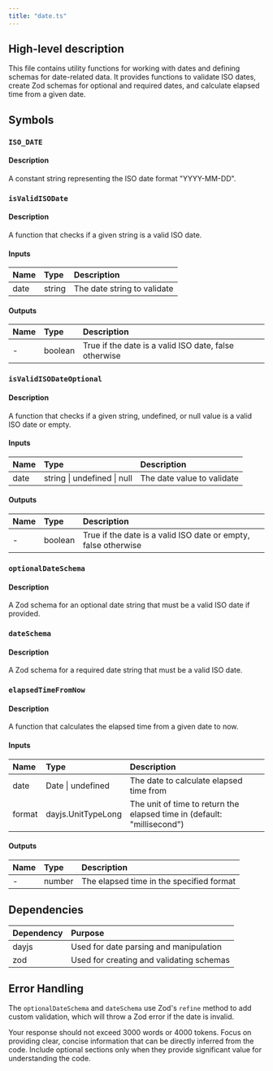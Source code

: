 ```yaml
---
title: "date.ts"
---
```


## High-level description
This file contains utility functions for working with dates and defining schemas for date-related data. It provides functions to validate ISO dates, create Zod schemas for optional and required dates, and calculate elapsed time from a given date.

## Symbols

### `ISO_DATE`
#### Description
A constant string representing the ISO date format "YYYY-MM-DD".

### `isValidISODate`
#### Description
A function that checks if a given string is a valid ISO date.

#### Inputs
| Name | Type | Description |
|:-----|:-----|:------------|
| date | string | The date string to validate |

#### Outputs
| Name | Type | Description |
|:-----|:-----|:------------|
| - | boolean | True if the date is a valid ISO date, false otherwise |

### `isValidISODateOptional`
#### Description
A function that checks if a given string, undefined, or null value is a valid ISO date or empty.

#### Inputs
| Name | Type | Description |
|:-----|:-----|:------------|
| date | string \| undefined \| null | The date value to validate |

#### Outputs
| Name | Type | Description |
|:-----|:-----|:------------|
| - | boolean | True if the date is a valid ISO date or empty, false otherwise |

### `optionalDateSchema`
#### Description
A Zod schema for an optional date string that must be a valid ISO date if provided.

### `dateSchema`
#### Description
A Zod schema for a required date string that must be a valid ISO date.

### `elapsedTimeFromNow`
#### Description
A function that calculates the elapsed time from a given date to now.

#### Inputs
| Name | Type | Description |
|:-----|:-----|:------------|
| date | Date \| undefined | The date to calculate elapsed time from |
| format | dayjs.UnitTypeLong | The unit of time to return the elapsed time in (default: "millisecond") |

#### Outputs
| Name | Type | Description |
|:-----|:-----|:------------|
| - | number | The elapsed time in the specified format |

## Dependencies
| Dependency | Purpose |
|:-----------|:--------|
| dayjs | Used for date parsing and manipulation |
| zod | Used for creating and validating schemas |

## Error Handling
The `optionalDateSchema` and `dateSchema` use Zod's `refine` method to add custom validation, which will throw a Zod error if the date is invalid.

Your response should not exceed 3000 words or 4000 tokens. Focus on providing clear, concise information that can be directly inferred from the code. Include optional sections only when they provide significant value for understanding the code.